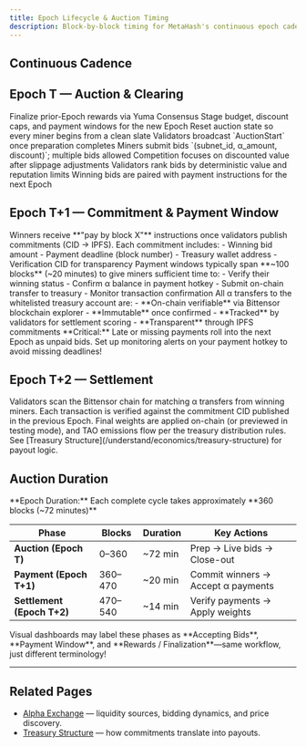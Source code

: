 ```yaml
---
title: Epoch Lifecycle & Auction Timing
description: Block-by-block timing for MetaHash's continuous epoch cadence, including preparation, bidding, close-out, commitments, and settlement windows.
---
```


## Continuous Cadence

## Epoch T — Auction & Clearing

<Steps>
  <Step title="Preparation (blocks 0–50)">
    <Check>Finalize prior-Epoch rewards via Yuma Consensus</Check>
    <Check>Stage budget, discount caps, and payment windows for the new Epoch</Check>
    <Check>Reset auction state so every miner begins from a clean slate</Check>
  </Step>
  <Step title="Live bidding (blocks 50–340)">
    <Check>Validators broadcast `AuctionStart` once preparation completes</Check>
    <Check>Miners submit bids `(subnet_id, α_amount, discount)`; multiple bids allowed</Check>
    <Check>Competition focuses on discounted value after slippage adjustments</Check>
  </Step>
  <Step title="Close-out (blocks 340–360)">
    <Check>Validators rank bids by deterministic value and reputation limits</Check>
    <Check>Winning bids are paired with payment instructions for the next Epoch</Check>
  </Step>
</Steps>

## Epoch T+1 — Commitment & Payment Window

<AccordionGroup>
  <Accordion title="📋 Payment Instructions" icon="clipboard-list">
    Winners receive **"pay by block X"** instructions once validators publish commitments (CID → IPFS). Each commitment includes:
    - Winning bid amount
    - Payment deadline (block number)
    - Treasury wallet address
    - Verification CID for transparency
  </Accordion>

  <Accordion title="⏱️ Payment Window" icon="clock">
    Payment windows typically span **~100 blocks** (~20 minutes) to give miners sufficient time to:
    - Verify their winning status
    - Confirm α balance in payment hotkey
    - Submit on-chain transfer to treasury
    - Monitor transaction confirmation
  </Accordion>

  <Accordion title="✅ Payment Verification" icon="badge-check">
    All α transfers to the whitelisted treasury account are:
    - **On-chain verifiable** via Bittensor blockchain explorer
    - **Immutable** once confirmed
    - **Tracked** by validators for settlement scoring
    - **Transparent** through IPFS commitments
  </Accordion>
</AccordionGroup>

<Warning>
**Critical:** Late or missing payments roll into the next Epoch as unpaid bids. Set up monitoring alerts on your payment hotkey to avoid missing deadlines!
</Warning>

## Epoch T+2 — Settlement

<Steps>
  <Step title="Payment Verification">
    Validators scan the Bittensor chain for matching α transfers from winning miners. Each transaction is verified against the commitment CID published in the previous Epoch.
  </Step>

  <Step title="Rewards Distribution">
    Final weights are applied on-chain (or previewed in testing mode), and TAO emissions flow per the treasury distribution rules. See [Treasury Structure](/understand/economics/treasury-structure) for payout logic.
  </Step>
</Steps>

## Auction Duration

<Note>
**Epoch Duration:** Each complete cycle takes approximately **360 blocks (~72 minutes)**
</Note>

| Phase | Blocks | Duration | Key Actions |
|-------|--------|----------|-------------|
| **Auction (Epoch T)** | 0–360 | ~72 min | Prep → Live bids → Close-out |
| **Payment (Epoch T+1)** | 360–470 | ~20 min | Commit winners → Accept α payments |
| **Settlement (Epoch T+2)** | 470–540 | ~14 min | Verify payments → Apply weights |

<Tip>
Visual dashboards may label these phases as **Accepting Bids**, **Payment Window**, and **Rewards / Finalization**—same workflow, just different terminology!
</Tip>

---

## Related Pages

- [Alpha Exchange](/understand/economics/alpha-exchange) — liquidity sources, bidding dynamics, and price discovery.
- [Treasury Structure](/understand/economics/treasury-structure) — how commitments translate into payouts.
